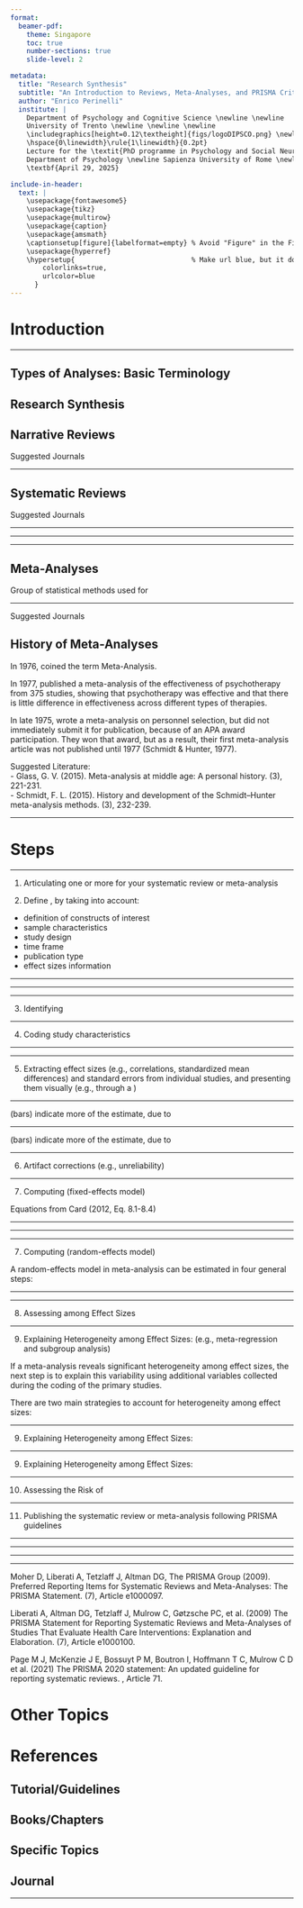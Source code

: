 ```yaml
---
format:
  beamer-pdf:
    theme: Singapore
    toc: true
    number-sections: true
    slide-level: 2

metadata:
  title: "Research Synthesis"
  subtitle: "An Introduction to Reviews, Meta-Analyses, and PRISMA Criteria"
  author: "Enrico Perinelli"
  institute: |
    Department of Psychology and Cognitive Science \newline \newline
    University of Trento \newline \newline \newline
    \includegraphics[height=0.12\textheight]{figs/logoDIPSCO.png} \newline
    \hspace{0\linewidth}\rule{1\linewidth}{0.2pt}
    Lecture for the \textit{PhD programme in Psychology and Social Neuroscience} \newline
    Department of Psychology \newline Sapienza University of Rome \newline
    \textbf{April 29, 2025}

include-in-header:
  text: |
    \usepackage{fontawesome5}
    \usepackage{tikz}
    \usepackage{multirow}
    \usepackage{caption}
    \usepackage{amsmath}
    \captionsetup[figure]{labelformat=empty} % Avoid "Figure" in the Figure Caption
    \usepackage{hyperref}
    \hypersetup{                             % Make url blue, but it does not work
        colorlinks=true,
        urlcolor=blue
      }
---
```


# Introduction

\begin{columns}[t]

\column{0.60\textwidth}

\begin{center}

\textit{\textbf{``If I have seen further it is by standing upon the shoulders of giants''}}

\vspace{0.7cm}

\textbf{\textcolor{red}{A central principle in science}}

The advancement of scientific knowledge is based on systematic building of one study on top of a foundation of prior studies
\end{center}

\vspace{0.5cm}

\begin{figure}
  \centering
        \includegraphics[width=1\linewidth]{figs/GoogleScholar.png}
\end{figure}


\column{0.40\textwidth}

\begin{figure}
  \centering
        \includegraphics[width=0.7\linewidth]{figs/Newton.png}
\end{figure}

\end{columns}

---

## Types of Analyses: Basic Terminology

\begin{itemize}
\item \textbf{Primary analysis} \\
is the original analysis of data in a research study. It is what one typically imagines as the application of statistical methods.

\item \textbf{Secondary analysis} \\
is the re-analysis of data for the purpose of answering the original research question with better statistical techniques, or answering new questions with old data.

\item \textbf{Research Synthesis} \\
set of qualitative/quantitative methods to combine data or findings of previous research
\end{itemize}

\begin{flushright} \scriptsize (Card, 2012; Glass, 1976)\end{flushright}


## Research Synthesis

\LARGE

\begin{itemize}
  \item Narrative Review
  \item Systematic Review
  \item Meta-analysis
\end{itemize}

\begin{flushright} \scriptsize (Uman, 2011, \textit{J Can Acad Child Adolesc Psychiatry}) \end{flushright}


## Narrative Reviews

\begin{itemize}
  \item Tend to be mainly descriptive
  \item Do not involve a systematic search strategy; hence, they could be prone to selection bias…
  \item … however, narrative reviews are often published by important authors, and they are easy to read. Furthermore, they provide a broader range of subtopics: Thus, it may be very useful for an initial search stage!!!
\end{itemize}

\scriptsize

Suggested Journals
\begin{itemize}
  \item \textit{Annual Review of Psychology}
  \item \textit{Personality and Social Psychology Review}
  \item \textit{Psychological Review}
  \item \textit{Annual Review of Organizational Psychology and Organizational Behavior}
\end{itemize}

---

::: {.callout-tip title="Some examples of Narrative Reviews"}
\begin{itemize} \scriptsize
\item \textbf{Developmental Psychology} \\
Cicchetti, D. (2016). Socioemotional, personality, and biological development: Illustrations from a multilevel developmental psychopathology perspective on child maltreatment. \textit{Annual Review of Psychology, 67}, 187-211. \url{https://doi.org/10.1146/annurev-psych-122414-033259}
\item \textbf{Organizational Psychology} \\
Fraccaroli, F., Zaniboni, S., \& Truxillo, D. M. (2024). Challenges in the new economy: A new era for work design. \textit{Annual Review of Organizational Psychology and Organizational Behavior, 11}, 307-335. \url{https://doi.org/10.1146/annurev-orgpsych-081722-053704}
\item \textbf{Personality Psychology} \\
Falk, C. F., \& Heine, S. J. (2015). What is implicit self-esteem, and does it vary across cultures? \textit{Personality and Social Psychology Review, 19}(2), 177-198. \url{https://doi.org/10.1177/1088868314544693}
\item \textbf{Psychometrics} \\
Preacher, K. J. (2015). Advances in mediation analysis: A survey and synthesis of new developments. \textit{Annual Review of Psychology, 66}, 825-852. \url{https://doi.org/10.1146/annurev-psych-010814-015258}
\end{itemize}
:::


## Systematic Reviews

\begin{itemize}
  \item Tend to be mainly descriptive (as narrative reviews), or they show \textbf{simple descriptive analyses}
  \item However, the search strategy involves \textbf{a detailed and replicable plan}
  \item The topic is \textbf{narrower} than narrative reviews
\end{itemize}

\scriptsize

Suggested Journals
\begin{itemize}
  \item \textit{Clinical Psychology Review}
  \item \textit{Health Psychology Review}
  \item \textit{Review of Educational Research}
  \item \textit{The Leadership Quarterly}
\end{itemize}

---

\begin{figure}
  \centering
        \includegraphics[width=1\linewidth]{figs/Daniels2019.png}
\end{figure}

---

\begin{figure}
  \centering
        \includegraphics[width=1\linewidth]{figs/Daniels2019_p2.png}
\end{figure}

---

::: {.callout-tip title="Some examples of Systematic Reviews"}
\begin{itemize} \scriptsize
\item \textbf{Developmental Psychology} \\
Aldrup, K., Carstensen, B., \& Klusmann, U. (2024). The role of teachers’ emotion regulation in teaching effectiveness: A systematic review integrating four lines of research. \textit{Educational Psychologist, 59}(2), 89-110. \url{https://doi.org/10.1080/00461520.2023.2282446}
\item \textbf{Organizational Psychology} \\
Robertson, I. T., Cooper, C. L., Sarkar, M., \& Curran, T. (2015). Resilience training in the workplace from 2003 to 2014: A systematic review. \textit{Journal of Occupational and Organizational Psychology, 88}(3), 533-562. \url{https://doi.org/10.1111/joop.12120}
\item \textbf{Personality Psychology/Clinical Psychology} \\
Perinelli, E., \& Gremigni, P. (2016). Use of social desirability scales in clinical psychology: A systematic review. \textit{Journal of Clinical Psychology, 72}, 534-551. \url{https://doi.org/10.1002/jclp.22284}
\item \textbf{Psychometrics} \\
van de Schoot, R., Winter, S. D., Ryan, O., Zondervan-Zwijnenburg, M., \& Depaoli, S. (2017). A systematic review of Bayesian articles in psychology: The last 25 years. \textit{Psychological Methods, 22}(2), 217-239. \url{https://doi.org/10.1037/met0000100}
\end{itemize}
:::


## Meta-Analyses

\Large

Group of statistical methods used for

\begin{itemize}
  \item summarize the results of primary studies;
  \item analyze the degree of heterogeneity of these studies;
  \item explain the differences found between studies.
\end{itemize}

---

\small

\begin{itemize}
  \item Analyses are \textbf{more advanced} than those used for systematic reviews (Correlation Coefficient, Cohen’s d, GLM, multitrait-multimethod matrices, SEM)
  \item Here too, search strategy involves \textbf{a detailed and replicable plan}. Hence, the starting point of a meta-analysis is a systematic review
  \item The topic is narrower than systematic reviews: Usually the focus is obtaining an \textbf{effect size} (``the amount of something that might be of interest''; Cumming, 2012, p. 34), called \textbf{meta-analytic effect size}
\end{itemize}

\begin{center} \textcolor{green}{\underline{ESCI chapters 5-6 Jul 4 2011.xlsm} [sheet: CIs and replication]} \end{center}

\scriptsize

Suggested Journals
\begin{itemize}
  \item \textit{Psychological Bulletin}
  \item \textit{Journal of Personality and Social Psychology}
  \item \textit{Journal of Applied Psychology}
\end{itemize}

## History of Meta-Analyses

\small

In 1976, \textbf{Gene V. Glass} coined the term Meta-Analysis.  

In 1977, \textbf{Smith \& Glass} published a meta-analysis of the effectiveness of psychotherapy from 375 studies, showing that psychotherapy was effective and that there is little difference in effectiveness across different types of therapies.

In late 1975, \textbf{Schmidt \& Hunter} wrote a meta-analysis on personnel selection, but did not immediately submit it for publication, because of an APA award participation. They won that award, but as a result, their first meta-analysis article was not published until 1977 (Schmidt \& Hunter, 1977).

\tiny

Suggested Literature:  
-   Glass, G. V. (2015). Meta-analysis at middle age: A personal history. \textit{Research Synthesis Methods, 6}(3), 221-231. \url{https://doi.org/10.1002/jrsm.1133}  
-   Schmidt, F. L. (2015). History and development of the Schmidt–Hunter meta-analysis methods. \textit{Research Synthesis Methods, 6}(3), 232-239. \url{https://doi.org/10.1002/jrsm.1134}

---

::: {.callout-tip title="Some examples of Meta-Analyses"}
\begin{itemize} \scriptsize
\item \textbf{Developmental Psychology} \\
Gini, G., Pozzoli, T., \& Hymel, S. (2014). Moral disengagement among children and youth: A meta‐analytic review of links to aggressive behavior. \textit{Aggressive Behavior, 40}(1), 56-68. \url{https://doi.org/10.1002/ab.21502}
\item \textbf{Organizational Psychology} \\
Mazzetti, G., Robledo, E., Vignoli, M., Topa, G., Guglielmi, D., \& Schaufeli, W. B. (2023). Work engagement: A meta-analysis using the job demands-resources model. \textit{Psychological Reports, 126}(3), 1069-1107. \url{https://doi.org/10.1177/00332941211051988}
\item \textbf{Personality Psychology} \\
Bühler, J. L., Orth, U., Bleidorn, W., Weber, E., Kretzschmar, A., Scheling, L., \& Hopwood, C. J. (2024). Life events and personality change: A systematic review and meta-analysis. \textit{European Journal of Personality, 38}(3), 544-568. \url{https://doi.org/10.1177/08902070231190219}
\item \textbf{Health Psychology} \\
Ottaviani, C., Thayer, J. F., Verkuil, B., Lonigro, A., Medea, B., Couyoumdjian, A., \& Brosschot, J. F. (2016). Physiological concomitants of perseverative cognition: A systematic review and meta-analysis. \textit{Psychological Bulletin, 142}(3), 231-259. \url{https://psycnet.apa.org/doi/10.1037/bul0000036}
\end{itemize}
:::


# Steps

\scriptsize

\begin{table}[h!]
\centering
\begin{tabular}{@{}c p{10cm}@{}}
\toprule
\textbf{Step} & \textbf{Aim} \\ \midrule
1 & Articulating one or more Research Questions for your systematic review or meta-analysis \\
2 & Define Inclusion and Exclusion criteria \\
3 & Identifying Relevant Literature \\
4 & Coding study characteristics in a table \\
5 & Extracting \textit{effect sizes} (e.g., correlations, standardized mean differences) and standard errors from individual studies, and presenting them visually \\
6 & Artifact correction \\
7 & Computing the meta-analytic effect size (\textit{fixed-effects} vs. \textit{random-effects} model) \\
8 & Assessing statistical Heterogeneity among effect sizes (e.g., $Q$ statistic and $I^2$ index) \\
9 & Explaining Heterogeneity among effect sizes (\textit{Moderator Analyses} and \textit{Meta-Regression}) \\
10 & Assessing the Risk of Publication Bias (\textit{moderation analysis} between published vs. unpublished studies; \textit{Funnel Plot}; Egger’s linear regression method; Begg and Mazumdar’s rank correlation method; Failsafe Number; \textit{Trim and Fill method}) \\
11 & Publishing the Systematic Review or Meta-analysis following PRISMA guidelines \\
\bottomrule
\end{tabular}
\caption{Steps and Aims in a Systematic Review or Meta-analysis}
\end{table}

---


1) Articulating one or more \textbf{research questions} for your systematic review or meta-analysis  

2) Define \textbf{Inclusion and Exclusion Criteria}, by taking into account:
-  definition of constructs of interest
-  sample characteristics
-  study design
-  time frame\footnote{Options (Crocetti, 2016, p. 6):
\begin{itemize}
    \item Do not specify any criteria related to the year of publication.
    \item Select literature published starting from a certain year because:
    \begin{itemize}
        \item there is a clear starting point (e.g., year of a seminal contribution);
        \item the aim is to update a previous review.
    \end{itemize}
\end{itemize}}
-  publication type
-  effect sizes information

---

\begin{figure}
  \centering
        \includegraphics[width=1\linewidth]{figs/Gini_inclusCrit.png}
\end{figure}

\begin{flushright} \scriptsize (Gini et al., 2014) \end{flushright}

---

\begin{itemize}
  \item \textbf{Contructs:} Moral Disengagement and aggression
  \item \textbf{Characteritics of the Sample}: Adolescents
  \item \textbf{Research design}: Cross-sectional
  \item \textbf{Time frame}: No restriction (but review conducted on March 2012)
  \item \textbf{Type of publications}: Published and not published articles
  \item \textbf{Information on Effect Size}: Correlations (Pearson \textit{r}) between moral disengagement and aggressive behaviors
\end{itemize}

---

3) Identifying \textbf{Relevant Literature}  

\only<1>{
\small
\vspace{0.8cm}
\begin{center} \footnotesize Strategy Example in Electronic Database (from Perinelli \& Gremigni, 2016) \end{center}
\vspace{0.4cm}

\footnotesize

\begin{tabular}{@{}ll@{}}
\textit{social desirability} & \quad \textcolor{red}{name of the construct} \\
\textit{socially desirable responding} & \quad \textcolor{red}{alternative name of the construct} \\
\textit{impression management} & \quad \textcolor{red}{subdimension (facet)} \\
\textit{self deception} & \quad \textcolor{red}{subdimension (facet)} \\
\textit{balanced inventory of desirable responding} & \quad \textcolor{red}{scale}\textsuperscript{***} \\
\textit{marlowe crowne} & \quad \textcolor{red}{scale}\textsuperscript{***} \\
\textit{faking} & \quad \textcolor{red}{related construct} \\
\end{tabular}

\vspace{0.5em}
\noindent\textsuperscript{***}\scriptsize If you do not know the exact name of the scales, write the name of the construct and ``measure''.
}


\only<2>{
\small
\vspace{0.8cm}
\begin{center} \footnotesize Take advantage from “advanced search” \end{center}
\vspace{0.4cm}

\footnotesize

Boolean Algebra: $\land$ = AND; $\lor$ = OR; $\lnot$ = NOT
Find in:
\begin{tabular}{@{}lllc@{}}
  \toprule
  \textbf{Field} & \textbf{PsycINFO} & \textbf{Scopus} \\
  \midrule
  Abstract       & AB                & ABS              \\
  Title          & TI                & TITLE            \\
  Author         & AU                & AUTH             \\
  \bottomrule
\end{tabular}

Example of Search Query in PsycINFO (Alessandri, Zuffianò, \& Perinelli, 2017):
\begin{itemize}
    \item \textit{AB intervention AND AB pretest AND AB posttest AND AB follow-up} \\
    $\rightarrow$ \textbf{260 documents}
    \vspace{0.3cm}
    \item \textit{AB intervention AND AB pretest AND AB posttest NOT AB follow-up} \\
    $\rightarrow$ \textbf{1544 documents}
\end{itemize}
}

\only<3>{
\small
\vspace{0.8cm}
\begin{center} \footnotesize Unpublished Works (Grey Literature) \end{center}
\vspace{0.4cm}

\footnotesize

\begin{itemize}
  \item Conference Programs
  \item Funding Agency Lists
  \item Research Registries
\end{itemize}

\tiny

Rothstein, H. R., \& Hopewell, S. (2009). The Grey literature. In H. Cooper, L. V. Hedges, \&. J. Valentine (Eds.), \textit{The handbook of research synthesis} (2nd ed., pp. 103-126). New York, NY: Russell Sage Foundation.

Adams, R. J., Smart, P., \& Huff, A. S. (2017). Shades of grey: Guidelines for working with the grey literature in systematic reviews for management and organizational studies. \textit{International Journal of Management Reviews, 19}(4), 432-454.
}

\only<4>{
\small
\vspace{0.8cm}
\begin{center} \footnotesize Backward and Forward Searches \end{center}
\vspace{0.4cm}

\footnotesize

\textbf{Backward Searches}  
After accumulating a set of studies for potential inclusion in your meta-analysis, you should read these articles completely searching for \emph{cited studies} (i.e., in \emph{References}) that might be relevant for your review that you did not identify through your other strategies.  

\textbf{Forward Searches}  
To find \emph{studies that cite} the studies you have (\emph{“cited by”} option in Google Scholar).
}

\only<5>{
\small
\vspace{0.8cm}
\begin{center} \footnotesize Communication with Researchers in the Field \end{center}
\vspace{0.4cm}

\footnotesize

\textbf{Ask some experts (or listserv/forum)}
\begin{itemize}
  \item to examine your inclusion/exclusion criteria
  \item to examine the list of studies you have identified
  \item if there are additional studies that should have been included
\end{itemize}
}



\only<6>{
\begin{center} \footnotesize Example from Gini et al (2014) \end{center}

\begin{columns}[t]
\column{0.60\textwidth}
\begin{figure}
  \centering
        \includegraphics[width=0.85\linewidth]{figs/Gini_FindRelevLiter.png}
\end{figure}

\column{0.40\textwidth}
\footnotesize
\begin{itemize}
  \item \textbf{Databases used}: PsychInfo, ERIC, Scopus, Google Scholar
  \item \textbf{String:} “moral disengagement”, “aggressive behavior”, “aggression”, “bullying”, “school violence”, “antisocial behavior”
  \item \textbf{Backward search:} Yes
\end{itemize}
\end{columns}
}


\only<7>{
\small
\vspace{0.8cm}
\begin{center} \footnotesize Raters’ agreement \end{center}
\vspace{0.4cm}

\footnotesize

\textbf{Compute indices like:}
\begin{itemize}
    \item Agreement Rate, $AR = \dfrac{\text{No. of agreements}}{\text{No. of studies}}$
    \item Cohen’s Kappa, $k = \dfrac{p_o - p_e}{1 - p_e}$ (see \href{https://en.wikipedia.org/wiki/Cohen\%27s_kappa}{\texttt{HERE}} for more info)
\end{itemize}

\begin{columns}[t]
\column{0.60\textwidth}
\begin{figure}
  \centering
        \includegraphics[width=1\linewidth]{figs/Landis_Koch1977.png}
\end{figure}

\column{0.40\textwidth}
\scriptsize

\vspace{0.4cm}

Landis, J. R., \& Koch, G. G. (1977). The measurement of observer agreement for categorical data. \textit{Biometrics, 33}(1), 159--174. \texttt{\url{https://www.jstor.org/stable/2529310}}
\end{columns}
}

---

4) Coding study characteristics

\begin{itemize}
  \item Authors and years of publication (citation)
  \item Sample size
  \item Country of the sample
  \item Other characteristics (e.g., \% gender)
  \item Effect size (e.g., Pearson’s  \textit{r} or Cohen’s \textit{d})
  \item Notes/Other relevant information
\end{itemize}

---

\begin{figure}
  \centering
        \includegraphics[width=1\linewidth]{figs/Gini_coding.png}
\end{figure}

---

5) Extracting effect sizes (e.g., correlations, standardized mean differences) and standard errors from individual studies, and presenting them visually (e.g., through a \textit{forest plot})

\begin{figure}
  \centering
        \includegraphics[width=0.8\linewidth]{figs/Gini_forest.png}
\end{figure}

---

\footnotesize

\textbf{Large confidence intervals} (bars) indicate more \textbf{uncertainty} of the estimate, due to \textbf{small sample size}

\begin{figure}
  \centering
        \includegraphics[width=0.9\linewidth]{figs/Gini_forest_large.png}
\end{figure}

---

\footnotesize

\textbf{Small confidence intervals} (bars) indicate more \textbf{precision} of the estimate, due to \textbf{large sample size}

\begin{figure}
  \centering
        \includegraphics[width=0.9\linewidth]{figs/Gini_forest_small.png}
\end{figure}

---

6) Artifact corrections (e.g., unreliability)

\footnotesize

\begin{itemize}
  \item “individual primary studies [may] report effect sizes among imperfect measures of constructs, not the construct themselves” (Card, 2012, p. 127).
  \item Especially in Work and Organizational Psychology (due to the influential work of Hunter and Schmidt), it is important to correct for artifacts, such as unreliability. This requires the \textbf{collection of reliability indices (e.g., Cronbach's alpha)} for each measure used in meta-analytic purposes.
  \item See Schmidt \& Hunter (2015), Card (2012, Chapter 6), Morris (2023, pp. 229–239), and two webpages from the \href{https://www.metafor-project.org/doku.php/tips:hunter_schmidt_method}{\texttt{metafor}} and \href{https://cran.r-project.org/web/packages/psychmeta/vignettes/overview.html}{\texttt{psychmeta}} packages.
\end{itemize} 

---

7) Computing \textbf{mean effect size} (fixed-effects model)

\footnotesize
Equations from Card (2012, Eq. 8.1-8.4)
\begin{itemize}
  \item Weight for study $i$, $w_i = \frac{1}{SE_i^2}$, where $SE_i$ is the standard error of the effect size estimate for study $i$.
  \item Weighted mean effect size, $\overline{ES} = \frac{\sum (w_i ES_i)}{\sum w_i}$, where $w_i$ is the weight for study $i$; $ES_i$ is the effect size estimate from study $i$.
  \item Standard error of the mean effect size, $SE_{\overline{ES}} = \sqrt{\frac{1}{\sum w_i}}$
  \item Statistical significance test of the mean effect size, $z = \frac{\overline{ES}}{SE_{\overline{ES}}}$.
\end{itemize}

---

::: {.callout-warning title="Problems with fixed-effects model"}
\begin{itemize} \footnotesize
  \item The fixed-effects model is \textbf{often unrealistic} in the context of meta-analysis.  
  \item It assumes that all studies included in the analysis estimate a common true effect size, \textbf{disregarding any between-study heterogeneity} that may arise due to differences in study populations, methodologies, or contextual factors.
  \item Therefore, it is often preferred to use the \textbf{random-effects model}, since it accounts for between-study heterogeneity by assuming that the true effect size varies across studies rather than being fixed.
  \item This model incorporates \textbf{an additional variance component} to capture differences in study characteristics, improving the generalizability of findings and providing more realistic estimates when study populations, methodologies, or contexts are diverse.
\end{itemize}
:::

---

\begin{figure}
  \centering
        \includegraphics[width=1\linewidth]{figs/Card2012_FixRand.png}
\end{figure}

---

7) Computing \textbf{mean effect size} (random-effects model)

\small

A random-effects model in meta-analysis can be estimated in four general steps:

\begin{enumerate} 
  \item Estimating the heterogeneity among effect sizes $Q$ (equation reported in Step 8),
  \item Estimating population variability in effect sizes $\tau^2 = \frac{Q - (k - 1)}{\left( \sum w_i \right) - \left( \frac{\sum w_i^2}{\sum w_i} \right)}$
  \item Estimating the random-effects weights of study effect sizes $w_i^* = \frac{1}{\tau^2 + SE_i^2}$
  \item Using these random-effects weights to estimate a random-effects mean effect size $\overline{z_r} = \frac{\sum (w_i^* z_r)}{\sum w_i^*}$ and standard errors $SE_{\overline{z_r}} = \sqrt{ \frac{1}{\sum w_i^*} }$ of this estimate.
\end{enumerate}

\vspace{0.5cm}
\begin{flushright} \scriptsize Card (2012, Ch.10, p. 234-239)\end{flushright}

---

\begin{figure}
  \centering
        \includegraphics[width=1\linewidth]{figs/Gini_RandEff.png}
\end{figure}

---

8) Assessing \textbf{Heterogeneity} among Effect Sizes  

\only<1>{
Heterogeneity is the extent to which effect sizes vary within a meta-analysis.  

It is assessed by means of several indices and methods:
\begin{itemize}
  \item $Q$
  \item $I^2$
  \item $H^2$
  \item Bajaut Plot
\end{itemize}
}

\only<2>{
\small

$$Q = \sum \left( w_i (ES_i - \overline{ES})^2 \right) = \sum (w_i ES_i^2) - \frac{\left( \sum (w_i ES_i) \right)^2}{\sum w_i}$$

\begin{itemize}
  \item $w_i$ is the weight of study $i$.
  \item $ES_i$ is the effect size estimate from study $i$.
  \item $\overline{ES}$ is the mean effect size across studies.
  \item $k$ is the number of studies. \\
  \quad Degrees of freedom: $\chi^2_{df} = k - 1$
\end{itemize}

The \textit{null hypothesis} is that of \textbf{homogeneity}. Hence, a significant $p$ value (e.g., $< .05$) \textit{should attest heterogeneity.}

\vspace{0.5cm}
\begin{flushright} \scriptsize Equation 8.6 from Card (2012, Ch. 8) \end{flushright}
}


\only<3>{

\footnotesize

$I^2 = \frac{\tau^2}{\tau^2 + \sigma^2} = 
\begin{cases}
\left( \frac{Q - (k - 1)}{Q} \right) \times 100\% & \text{when } Q > (k - 1) \\
0 & \text{when } Q \leq (k - 1)
\end{cases}
$

\begin{itemize}
  \item $\tau^2$ is the estimated between-study variability.
  \item $\sigma^2$ is the within-study variability.
  \item $Q$ is the statistic computed for significance tests of heterogeneity.
  \item $k$ is the number of studies.
\end{itemize}

\textbf{Suggestions of Huedo-Medina et al. (2006)} regarding the amount of heterogeneity:
\begin{itemize}
  \item $I^2 \approx 25\%$ small
  \item $I^2 \approx 50\%$ medium
  \item $I^2 \approx 75\%$ large
\end{itemize}

\vspace{0.5cm}
\begin{flushright} \scriptsize Equation 8.7 from Card (2012, Ch. 8) \end{flushright}
}

\only<4>{
\begin{columns}[t]
\column{0.60\textwidth}
\begin{figure}
  \centering
        \includegraphics[width=1\linewidth]{figs/H2_stat.png}
\end{figure}
\column{0.40\textwidth}
\footnotesize
“The value of H = 1 represents complete homogeneity. So theoretically it ranges from one to infinite. Further, for assessing significance of heterogeneity, if the 95\% CI of H statistic does not involve the null value (i.e., one), heterogeneity becomes significant at 5\% level of significance. There is no universal rule to grade H2 in mild, moderate or severe”  

\vspace{1cm}
\tiny
Equations and text from Pathak, Dwivedi, Deo, Sreenivas, \& Thakur (2017, p. 16, \textit{Biostatistics and Biometrics Open Access Journal})
\end{columns}
}

\only<5>{
\begin{columns}[t]
\column{0.60\textwidth}
\begin{figure}
  \centering
        \includegraphics[width=1\linewidth]{figs/BajautPlot.png}
\end{figure}
\column{0.40\textwidth}
\footnotesize
Bajaut Plot: “The \textcolor{red}{X-axis} represents the contribution of the trial to the overall Cochran Q-test for heterogeneity. \\
The \textcolor{red}{Y-axis} represents the influence of the trial, defined as the standardized squared difference between the treatment effects estimated with and without the trial”  

\vspace{1cm}
\tiny
Baujat, Mahé, Pignon, \& Hill (2002, p. 2641, \textit{Statistics in Medicine}). Figure from \url{https://www.metafor-project.org/doku.php/plots:baujat_plot}  
\end{columns}
}

\only<6>{
\begin{columns}[t]
\column{0.20\textwidth}
\begin{figure}
  \centering
        \includegraphics[width=0.55\linewidth]{figs/Gini_heterog1.png}
\end{figure}
\column{0.80\textwidth}
\footnotesize
\begin{itemize}
  \item Is there heterogeneity in Gini et al.’s (2014) meta-analysis?
  \item It appears so, since the effect sizes range from .13 to .59, and we can observe different estimates within this range.
  \item However, we need to look for the appropriate information in the paper (e.g., $Q$ and $I^2$) and interpret these indicators accordingly.
\end{itemize}
\begin{figure}
  \centering
        \includegraphics[width=0.8\linewidth]{figs/Gini_heterog2.png}
\end{figure}
\end{columns}
}

---

9) Explaining Heterogeneity among Effect Sizes: \textbf{Moderator Analyses} (e.g., meta-regression and subgroup analysis)

\small

If a meta-analysis reveals significant heterogeneity among effect sizes, the next step is to explain this variability using additional variables collected during the coding of the primary studies.

There are two main strategies to account for heterogeneity among effect sizes:
\begin{itemize}
  \item \textbf{Meta-regression:} used when continuous variables are employed to explain heterogeneity (e.g., using the variable “average age” to account for variability in effect sizes).
  \item \textbf{Analysis of categorical moderators:} used when categorical variables are employed to explain heterogeneity (e.g., using the variable “country of origin” to explain differences in effect sizes).
\end{itemize}

---

9) Explaining Heterogeneity among Effect Sizes: \textbf{Meta-Regression}

\begin{figure}
  \centering
        \includegraphics[width=1\linewidth]{figs/Crocetti_MetaRegr.png}
\end{figure}

---

9) Explaining Heterogeneity among Effect Sizes: \textbf{Analysis of categorical moderators}
\begin{figure}
  \centering
        \includegraphics[width=1\linewidth]{figs/Gini_CategModer.png}
\end{figure}

---

10) Assessing the Risk of \textbf{Publication Bias}

\only<1>{
\textbf{Publication Bias} refers to the tendency for studies reporting significant or expected effects to be more likely to be published than those reporting null or unexpected results.
\begin{center} Studies that should be included in the meta-analysis \end{center}
\begin{figure}
  \centering
        \includegraphics[width=1\linewidth]{figs/PublBias_studies.png}
\end{figure}
}

\only<2>{
Strategies:
\footnotesize
\begin{itemize}
  \item \textbf{Moderator analysis} of published \textit{Vs} unpublished studies
  \item \textbf{Funnel Plot} (Sterne \& Egger, 2001): see the next slide
  \item \textbf{Egger’s linear regression method} (Egger, Davey, Smith, Schneider, \& Minder, 1997) and the \textbf{Begg and Mazumdar’s (1994) rank correlation method} are two tests of the asymmetry of a funnel plot (significant results = potential publication bias)
  \item Failsafe numbers (\textbf{Failsafe \textit{N}}): the number of excluded studies, all averaging an effect size of zero, that would have to exist for their inclusion in the meta-analysis to lower the average effect size to a nonsignificant level. A \textbf{failsafe \textit{N} > 5\textit{k} + 10} supports findings’ robustness
  \item \textbf{Trimm and Fill method}: imputes “missing” studies to create a more symmetrical funnel plot. If trivial differences between the observed and the new estimated effect sizes were observed, then publication bias (albeit present) should not be a serious threat to our results (Duval, 2005).
\end{itemize}
}

\only<3>{
\begin{center} \textbf{FUNNEL PLOT} \end{center}
\begin{figure}
  \centering
        \includegraphics[width=0.8\linewidth]{figs/Field_FunnelPlot.png}
\end{figure}
}

\only<4>{
\begin{center} \textbf{TRIMM AND FILL PROCEDURE} \end{center}
\begin{figure}
  \centering
        \includegraphics[width=1\linewidth]{figs/TrimmFillQuintana.png}
\end{figure}
}

---

11) Publishing the systematic review or meta-analysis following PRISMA guidelines

\only<1>{
\small
\textbf{Guidelines for high-quality reports:}
\begin{itemize}
  \item \textbf{QUORUM} (Quality Of Reporting Of Meta-Analysis, 1996)
  \item \textbf{MARS} (Meta-Analysis Reporting Standards; APA, 2010, p. 251-252, \textcolor{red}{NOT in APA 2020})
  \item \textbf{PRISMA} (Preferred Reporting Items for Systematic Reviews and Meta-Analysis; \textcolor{red}{see next slides})
\end{itemize}
}

\only<2>{
\begin{figure}
  \centering
        \includegraphics[width=0.8\linewidth]{figs/Quorum_PRISMA.png}
\end{figure}
}

---

\begin{columns}[t]
\column{0.40\textwidth}
\footnotesize

\textbf{PRISMA}
\begin{itemize}
  \item Standard guidelines for conducting and reporting systematic reviews and meta-analyses.
  \item Composed of \textbf{27 items}, organized by the standard sections of a scientific article (title, abstract, introduction, method, results, discussion, funding).
  \item A key contribution is the \textbf{PRISMA flow diagram} (see right), which illustrates the study selection process from the initial search to the final included studies.
\end{itemize}
\column{0.60\textwidth}
\begin{figure}
  \centering
        \includegraphics[width=1\linewidth]{figs/PRISMA_flowDiagr.png}
\end{figure}
\end{columns}

---

\begin{columns}[t]
\column{0.40\textwidth}
\footnotesize

\textbf{PRISMA}
\begin{itemize}
  \item On the right, an example of a PRISMA flow diagram from Crocetti (2016, p. 7).
  \item Note how the number of articles decreases substantially across phases: the process starts with 2698 articles identified through the initial keyword search and ends with only 20 studies included in the final meta-analysis.
\end{itemize}
\column{0.60\textwidth}
\begin{figure}
  \centering
    \includegraphics[width=1\linewidth]{figs/PRISMA_flowDiagr_Croc.png}
\end{figure}
\end{columns}

---

\begin{columns}[t]
\column{0.20\textwidth}
\footnotesize

\textbf{PRISMA}
\begin{itemize}
  \item On the right, the list of the 27 items from Page et al. (2021)
\end{itemize}
\column{0.80\textwidth}
\begin{figure}
  \centering
    \includegraphics[width=0.8\linewidth]{figs/PRISMA_Page2021.png}
\end{figure}
\end{columns}

---

\begin{center} \textbf{PRISMA Statement} \\ \textcolor{green}{[see the folder \textbf{PRISMA-Explanation}]}
 \end{center} 

\footnotesize

\textbf{Basic explanation:}  

Moher D, Liberati A, Tetzlaff J, Altman DG, The PRISMA Group (2009). Preferred Reporting Items for Systematic Reviews and Meta-Analyses: The PRISMA Statement. \textit{PLoS Med, 6}(7), Article e1000097. \url{https://doi.org/10.1371/journal.pmed.1000097}

\textbf{For a deeper explanation item per item:}  

Liberati A, Altman DG, Tetzlaff J, Mulrow C, Gøtzsche PC, et al. (2009) The PRISMA Statement for Reporting Systematic Reviews and Meta-Analyses of Studies That Evaluate Health Care Interventions: Explanation and Elaboration. \textit{PLoS Med, 6}(7), Article e1000100. \url{https://doi.org/10.1371/journal.pmed.1000100}

\textbf{Update to PRISMA statement occurred in 2021:}  

Page M J, McKenzie J E, Bossuyt P M, Boutron I, Hoffmann T C, Mulrow C D et al. (2021) The PRISMA 2020 statement: An updated guideline for reporting systematic reviews. \textit{BMJ, 372}, Article 71. \url{https://doi.org/10.1136/bmj.n71}

# Other Topics

\only<1>{
The \textbf{Individual Participant Data (IPD) Approach}: Rather than extracting summary data from study publications, original research data are sought directly from the researchers responsible for each study (Debray et al., 2015).  
\begin{itemize}
  \item PROS = more reliable results, given the possibility to run further analyses
  \item CONS = very time consuming!!
\end{itemize}
}

\only<2>{
\textbf{Software}: Several R packages
\begin{itemize}
  \item \texttt{meta} \url{https://cran.r-project.org/web/packages/meta/index.html}
  \item \texttt{metafor} \url{https://www.metafor-project.org/doku.php/features}
  \item \texttt{metaSEM} \url{https://cran.r-project.org/web/packages/metaSEM/index.html}
  \item \texttt{psychmeta} \url{https://cran.r-project.org/web/packages/psychmeta/index.html}
\end{itemize}
CMA (Comprehensive Meta-Analysis; \url{https://meta-analysis.com/}), ProMeta 3, ESCI (Exploratory Software for Confidence Intervals; \url{https://thenewstatistics.com/itns/})
}

\small

\only<3>{
\textbf{Overview of Reviews}
\begin{itemize}
  \item ``Synthesizes findings from existing systematic reviews to provide a higher-level synthesis of evidence.''
\end{itemize}
\textbf{Scoping Reviews}
\begin{itemize}
  \item ``Maps the breadth and scope of literature on a topic without necessarily appraising or synthesizing findings.''
\end{itemize}
\textbf{Evidence and Gap Map (EGM)}
\begin{itemize}
  \item ``Identifies where research exists and where gaps remain, providing a visual representation of research coverage rather than synthesizing findings.''
\end{itemize}

\begin{flushright} \scriptsize (Maynard, in press, Table 1) \end{flushright}
}



# References

## Tutorial/Guidelines

\tiny

\begin{itemize}
  \item Crocetti, E. (2016). Systematic reviews with meta-analysis: Why, when, and how? \textit{Emerging Adulthood, 4}(1), 3--18. \url{https://doi.org/10.1177/2167696815617076}
  \item Daniels, K. (2019). Guidance on conducting and reviewing systematic reviews (and meta-analyses) in work and organizational psychology. \textit{European Journal of Work and Organizational Psychology, 28}(1), 1--10. \url{https://doi.org/10.1080/1359432X.2018.1547708}
  \item Field, A. P., \& Gillett, R. (2010). How to do a meta‐analysis. \textit{British Journal of Mathematical and Statistical Psychology, 63}(3), 665--694. \url{https://doi.org/10.1348/000711010X502733}
  \item Maynard, B. R. (in press). Research Synthesis Methods: A guide for conducting rigorous and relevant reviews. \textit{Research on Social Work Practice}. \url{https://doi.org/10.1177/10497315251334150}
  \item Morris, S. B. (2023). Meta-analysis in organizational research: A guide to methodological options. \textit{Annual Review of Organizational Psychology and Organizational Behavior, 10}, 225--259. \url{https://doi.org/10.1146/annurev-orgpsych-031921-021922}
  \item Siddaway, A. P., Wood, A. M., \& Hedges, L. V. (2019). How to do a systematic review: A best practice guide for conducting and reporting narrative reviews, meta-analyses, and meta-syntheses. \textit{Annual Review of Psychology, 70}, 747--770. \url{https://doi.org/10.1146/annurev-psych-010418-102803}
\end{itemize} 


## Books/Chapters

\scriptsize

\begin{itemize}
  \item Card, N. (2012). \textit{Applied meta-analysis for social science research}. Guilford.
  \item Cheung, M. W. L. (2015). \textit{Meta-analysis: A structural equation modeling approach}. Wiley.
  \item Cooper, H. M. (2017). \textit{Research synthesis and meta-analysis: A step-by-step approach} (5th ed.). Sage.
  \item Crocetti, E. (2015). \textit{Rassegne sistematiche, sintesi della ricerca e meta-analisi} [Systematic reviews, research syntheses, and meta-analysis]. North Charleston, SC: CreateSpace.
  \item Cumming, G. (2012). \textit{Understanding the new statistics: Effect sizes, confidence intervals, and meta-analysis}. Routledge.
  \item Landers, R. N., \& Behrend, T. S. (2024). Understanding and executing meta-analyses. In R. N. Landers \& T. S. Behrend (Eds.), \textit{Research methods for Industrial and Organizational psychology: Science and practice} (pp. 326--357). Routledge.
  \item Schmidt, F. L., \& Hunter, J. E. (2015). \textit{Methods of meta-analysis: Correcting error and bias in research findings} (3rd ed.). SAGE Publications.
  \item Schwarzer, G., Carpenter, J. R., \& Rücker, G. (2015). \textit{Meta-analysis with R}. Springer.
\end{itemize}

## Specific Topics

\tiny

\textbf{IPD}
\begin{itemize}
  \item Debray, T., Moons, K. G., Valkenhoef, G., Efthimiou, O., Hummel, N., Groenwold, R. H., \& Reitsma, J. B. (2015). Get real in individual participant data (IPD) meta‐analysis: A review of the methodology. \textit{Research Synthesis Methods, 6}(4), 293--309. \url{https://doi.org/10.1002/jrsm.1160}
\end{itemize}

\textbf{Heterogeneity}
\begin{itemize}
  \item Huedo-Medina, T. B., Sánchez-Meca, J., Marín-Martínez, F., \& Botella, J. (2006). Assessing heterogeneity in meta-analysis: \textit{Q} statistic or \textit{I}\textsuperscript{2} index? \textit{Psychological Methods, 11}(2), 193--206. \url{https://psycnet.apa.org/doi/10.1037/1082-989X.11.2.193}
  \item Pathak, M., Dwivedi, S. N., Deo, S. V. S., Sreenivas, V., \& Thakur, B. (2017). Which is the preferred measure of heterogeneity in meta-analysis and why? A revisit. \textit{Biostat Biometrics Open Acc J, 1}, 1--7.
\end{itemize}

\textbf{Funnel Plot}
\begin{itemize}
  \item Sterne, J. A., \& Egger, M. (2001). Funnel plots for detecting bias in meta-analysis: Guidelines on choice of axis. \textit{Journal of Clinical Epidemiology, 54}(10), 1046--1055. \url{https://doi.org/10.1016/S0895-4356(01)00377-8}
\end{itemize}

\textbf{Simulations}
\begin{itemize}
  \item Gambarota, F., \& Altoè, G. (2024). Understanding meta-analysis through data simulation with applications to power analysis. \textit{Advances in Methods and Practices in Psychological Science, 7}(1), 1--18. \url{https://doi.org/10.1177/25152459231209330}
\end{itemize}

## Journal

\begin{figure}
  \centering
        \includegraphics[width=1\linewidth]{figs/ResSynthMeh_Journal.png}
\end{figure}

\begin{center}
\footnotesize \texttt{\url{https://www.cambridge.org/core/journals/research-synthesis-methods}}
\end{center}

---

\huge
\begin{center}
		Thanks for your attention
\end{center}

\normalsize

\begin{center}
	\href{mailto:enrico.perinelli@unitn.it}{\nolinkurl{enrico.perinelli@unitn.it}} \\
\end{center}

\vspace{10pt}
		
\begin{figure}
  \centering
        \includegraphics[width=0.4\linewidth]{figs/logoDIPSCO.png}
\end{figure}

\vspace{10pt}

\begin{center}
\small
Presentation and material available at  
\texttt{\url{https://github.com/EnricoPerinelli/Intro-ResearchSynthesis}}
\end{center}


<!-- \begin{figure} -->
<!--   \centering -->
<!--         \includegraphics[width=1\linewidth]{figs/MY_FIGURE.png} -->
<!-- \end{figure} -->

<!-- \begin{columns}[t] -->
<!-- \column{0.60\textwidth} -->
<!-- \column{0.40\textwidth} -->
<!-- \end{columns} -->

<!-- \only<n>{ -->
<!-- } -->

<!-- ::: {.callout-tip title="YOUR TITLE"} -->
<!-- ::: -->